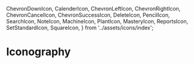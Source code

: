   ChevronDownIcon,
  CalenderIcon,
  ChevronLeftIcon,
  ChevronRightIcon,
  ChevronCancelIcon,
  ChevronSuccessIcon,
  DeleteIcon,
  PencilIcon,
  SearchIcon,
  NoteIcon,
  MachineIcon,
  PlantIcon,
  MasteryIcon,
  ReportsIcon,
  SetStandardIcon,
  SquareIcon,
} from '../assets/icons/index';

<Meta title="Iconography" />

# Iconography

<IconGallery>
  <IconItem name="chevron-down">
    <ChevronDownIcon />
  </IconItem>
  <IconItem name="chevron-calender">
    <CalenderIcon />
  </IconItem>
  <IconItem name="chevron-left-arrow">
    <ChevronLeftIcon />
  </IconItem>
  <IconItem name="chevron-right-arrow">
    <ChevronRightIcon />
  </IconItem>
  <IconItem name="chevron-cancel">
    <ChevronCancelIcon />
  </IconItem>
  <IconItem name="chevron-success">
    <ChevronSuccessIcon />
  </IconItem>
  <IconItem name="delete">
    <DeleteIcon />
  </IconItem>
  <IconItem name="pencil">
    <PencilIcon />
  </IconItem>
  <IconItem name="search">
    <SearchIcon />
  </IconItem>
  <IconItem name="note">
    <NoteIcon />
  </IconItem>
  <IconItem name="machine">
    <MachineIcon />
  </IconItem>
  <IconItem name="plant">
    <PlantIcon />
  </IconItem>
  <IconItem name="mastery">
    <MasteryIcon />
  </IconItem>
  <IconItem name="reports">
    <ReportsIcon />
  </IconItem>
  <IconItem name="set-standard">
    <SetStandardIcon />
  </IconItem>
  <IconItem name="square-critical">
    <SquareIcon critical />
  </IconItem>
  <IconItem name="square-critical-active">
    <SquareIcon critical active />
  </IconItem>
  <IconItem name="square-medium">
    <SquareIcon medium />
  </IconItem>
  <IconItem name="square-medium-active">
    <SquareIcon medium active />
  </IconItem>
  <IconItem name="square-low">
    <SquareIcon low />
  </IconItem>
  <IconItem name="square-low-active">
    <SquareIcon low active />
  </IconItem>
</IconGallery>
